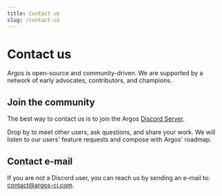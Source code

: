 ```yaml
---
title: Contact us
slug: /contact-us
---
```


# Contact us

Argos is open-source and community-driven. We are supported by a network of early advocates, contributors, and champions.

## Join the community

The best way to contact us is to join the Argos [Discord Server](https://discord.gg/WjzGrQGS4A).

Drop by to meet other users, ask questions, and share your work. We will listen to our users' feature requests and compose with Argos' roadmap.

## Contact e-mail

If you are not a Discord user, you can reach us by sending an e-mail to: contact@argos-ci.com.
